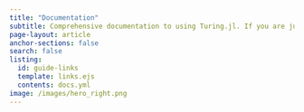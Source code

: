 ```yaml
---
title: "Documentation"
subtitle: Comprehensive documentation to using Turing.jl. If you are just starting out, you may want to  explore the [tutorials](/docs/tutorials/00-introduction.qmd) to learn the basics.
page-layout: article
anchor-sections: false
search: false
listing:
  id: guide-links
  template: links.ejs
  contents: docs.yml
image: /images/hero_right.png
---
```


::: {#guide-links .column-screen-inset-right style="max-width: 850px;"}
:::
